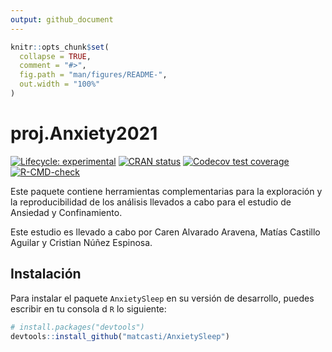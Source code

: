 ```yaml
---
output: github_document
---
```


<!-- README.md is generated from README.Rmd. Please edit that file -->

```r
knitr::opts_chunk$set(
  collapse = TRUE,
  comment = "#>",
  fig.path = "man/figures/README-",
  out.width = "100%"
)
```

# proj.Anxiety2021

<!-- badges: start -->
[![Lifecycle: experimental](https://img.shields.io/badge/lifecycle-experimental-orange.svg)](https://lifecycle.r-lib.org/articles/stages.html#experimental)
[![CRAN status](https://www.r-pkg.org/badges/version/proj.Anxiety2021)](https://CRAN.R-project.org/package=proj.Anxiety2021)
[![Codecov test coverage](https://codecov.io/gh/matcasti/proj.Anxiety2021/branch/master/graph/badge.svg)](https://app.codecov.io/gh/matcasti/proj.Anxiety2021?branch=master)
[![R-CMD-check](https://github.com/matcasti/proj.Anxiety2021/workflows/R-CMD-check/badge.svg)](https://github.com/matcasti/proj.Anxiety2021/actions)
<!-- badges: end -->

Este paquete contiene herramientas complementarias para la exploración y la reproducibilidad de los análisis llevados a cabo para el estudio de Ansiedad y Confinamiento.

Este estudio es llevado a cabo por Caren Alvarado Aravena, Matías Castillo Aguilar y Cristian Núñez Espinosa.

## Instalación

Para instalar el paquete `AnxietySleep` en su versión de desarrollo, puedes escribir en tu consola d `R` lo siguiente:

``` r
# install.packages("devtools")
devtools::install_github("matcasti/AnxietySleep")
```
